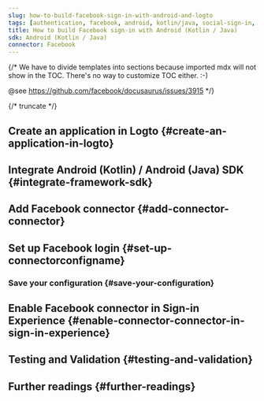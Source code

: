 ```yaml
---
slug: how-to-build-facebook-sign-in-with-android-and-logto
tags: [authentication, facebook, android, kotlin/java, social-sign-in, sign-in, login]
title: How to build Facebook sign-in with Android (Kotlin / Java)
sdk: Android (Kotlin / Java)
connector: Facebook
---
```


{/*
  We have to divide templates into sections because imported mdx will not show in the TOC.
  There's no way to customize TOC either. :-)

  @see https://github.com/facebook/docusaurus/issues/3915
*/}




{/* truncate */}

<Intro connector={connector} sdk="Android (Kotlin / Java)" link="https://developer.android.com" />

## Create an application in Logto \{#create-an-application-in-logto}

<CreateApplication type="Native app" framework="Android (Kotlin) / Android (Java)" />

## Integrate Android (Kotlin) / Android (Java) SDK \{#integrate-framework-sdk}

<IntegrateSdk />

## Add Facebook connector \{#add-connector-connector}

<AddSocialConnector connector={connector} framework="Android (Kotlin) / Android (Java)" />

## Set up Facebook login \{#set-up-connectorconfigname}

<ConnectorGuide />

### Save your configuration \{#save-your-configuration}

<SaveYourConfiguration connector={connector} />

## Enable Facebook connector in Sign-in Experience \{#enable-connector-connector-in-sign-in-experience}

<EnableSocialConnector connector={connector} />

## Testing and Validation \{#testing-and-validation}

<TestingAndValidation connector={connector} sdk="Android (Kotlin / Java)" />

## Further readings \{#further-readings}

<FurtherReadings />